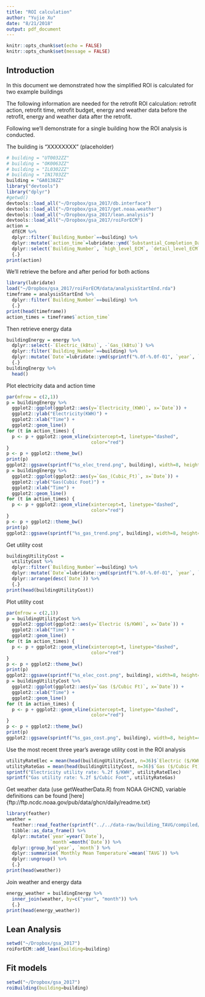 ```yaml
---
title: "ROI calculation"
author: "Yujie Xu"
date: "8/21/2018"
output: pdf_document
---
```


```r
knitr::opts_chunk$set(echo = FALSE)
knitr::opts_chunk$set(message = FALSE)
```

## Introduction

In this document we demonstrated how the simplified ROI is calculated for two example buildings

The following information are needed for the retrofit ROI calculation: retrofit action, retrofit time, retrofit budget, energy and weather data before the retrofit, energy and weather data after the retrofit.

Following we'll demonstrate for a single building how the ROI analysis is conducted.

The building is "XXXXXXXX" (placeholder)
```r
# building = "UT0032ZZ"
# building = "OK0063ZZ"
# building = "IL0302ZZ"
# building = "IN1703ZZ"
building = "GA0138ZZ"
library("devtools")
library("dplyr")
#getwd()
devtools::load_all("~/Dropbox/gsa_2017/db.interface")
devtools::load_all("~/Dropbox/gsa_2017/get.noaa.weather")
devtools::load_all("~/Dropbox/gsa_2017/lean.analysis")
devtools::load_all("~/Dropbox/gsa_2017/roiForECM")
action =
  dfECM %>%
  dplyr::filter(`Building_Number`==building) %>%
  dplyr::mutate(`action_time`=lubridate::ymd(`Substantial_Completion_Date`)) %>%
  dplyr::select(`Building_Number`, `high_level_ECM`, `detail_level_ECM`, `action_time`) %>%
  {.}
print(action)
```

We'll retrieve the before and after period for both actions

```r
library(lubridate)
load("~/Dropbox/gsa_2017/roiForECM/data/analysisStartEnd.rda")
timeframe = analysisStartEnd %>%
  dplyr::filter(`Building_Number`==building) %>%
  {.}
print(head(timeframe))
action_times = timeframe$`action_time`
```

Then retrieve energy data

```r
buildingEnergy = energy %>%
  dplyr::select(-`Electric_(kBtu)`, -`Gas_(kBtu)`) %>%
  dplyr::filter(`Building_Number`==building) %>%
  dplyr::mutate(`Date`=lubridate::ymd(sprintf("%.0f-%.0f-01", `year`, `month`))) %>%
  {.}
buildingEnergy %>%
  head()
```

Plot electricity data and action time

```r
par(mfrow = c(2,1))
p = buildingEnergy %>%
  ggplot2::ggplot(ggplot2::aes(y=`Electricity_(KWH)`, x=`Date`)) +
  ggplot2::ylab("Electricity(KWH)") +
  ggplot2::xlab("Time") +
  ggplot2::geom_line()
for (t in action_times) {
  p <- p + ggplot2::geom_vline(xintercept=t, linetype="dashed",
                               color="red")
}
p <- p + ggplot2::theme_bw()
print(p)
ggplot2::ggsave(sprintf("%s_elec_trend.png", building), width=8, height=4)
p = buildingEnergy %>%
  ggplot2::ggplot(ggplot2::aes(y=`Gas_(Cubic_Ft)`, x=`Date`)) +
  ggplot2::ylab("Gas(Cubic Foot)") +
  ggplot2::xlab("Time") +
  ggplot2::geom_line()
for (t in action_times) {
  p <- p + ggplot2::geom_vline(xintercept=t, linetype="dashed",
                               color="red")
}
p <- p + ggplot2::theme_bw()
print(p)
ggplot2::ggsave(sprintf("%s_gas_trend.png", building), width=8, height=4)
```

Get utility cost

```r
buildingUtilityCost =
  utilityCost %>%
  dplyr::filter(`Building_Number`==building) %>%
  dplyr::mutate(`Date`=lubridate::ymd(sprintf("%.0f-%.0f-01", `year`, `month`))) %>%
  dplyr::arrange(desc(`Date`)) %>%
  {.}
print(head(buildingUtilityCost))
```

Plot utility cost

```r
par(mfrow = c(2,1))
p = buildingUtilityCost %>%
  ggplot2::ggplot(ggplot2::aes(y=`Electric ($/KWH)`, x=`Date`)) +
  ggplot2::xlab("Time") +
  ggplot2::geom_line()
for (t in action_times) {
  p <- p + ggplot2::geom_vline(xintercept=t, linetype="dashed",
                               color="red")
}
p <- p + ggplot2::theme_bw()
print(p)
ggplot2::ggsave(sprintf("%s_elec_cost.png", building), width=8, height=4)
p = buildingUtilityCost %>%
  ggplot2::ggplot(ggplot2::aes(y=`Gas ($/Cubic Ft)`, x=`Date`)) +
  ggplot2::xlab("Time") +
  ggplot2::geom_line()
for (t in action_times) {
  p <- p + ggplot2::geom_vline(xintercept=t, linetype="dashed",
                               color="red")
}
p <- p + ggplot2::theme_bw()
print(p)
ggplot2::ggsave(sprintf("%s_gas_cost.png", building), width=8, height=4)
```

Use the most recent three year's average utility cost in the ROI analysis

```r
utilityRateElec = mean(head(buildingUtilityCost, n=36)$`Electric ($/KWH)`)
utilityRateGas = mean(head(buildingUtilityCost, n=36)$`Gas ($/Cubic Ft)`)
sprintf("Electricity utility rate: %.2f $/KWH", utilityRateElec)
sprintf("Gas utility rate: %.2f $/Cubic Foot", utilityRateGas)
```

Get weather data (use getWeatherData.R) from NOAA GHCND, variable definitions can be found [here]{ftp://ftp.ncdc.noaa.gov/pub/data/ghcn/daily/readme.txt}

```r
library(feather)
weather =
  feather::read_feather(sprintf("../../data-raw/building_TAVG/compiled/%s_TAVG.feather", building)) %>%
  tibble::as_data_frame() %>%
  dplyr::mutate(`year`=year(`Date`),
                `month`=month(`Date`)) %>%
  dplyr::group_by(`year`, `month`) %>%
  dplyr::summarise(`Monthly Mean Temperature`=mean(`TAVG`)) %>%
  dplyr::ungroup() %>%
  {.}
print(head(weather))
```

Join weather and energy data

```r
energy_weather = buildingEnergy %>%
  inner_join(weather, by=c("year", "month")) %>%
  {.}
print(head(energy_weather))
```

## Lean Analysis

```r
setwd("~/Dropbox/gsa_2017")
roiForECM::add_lean(building=building)
```

## Fit models

```r
setwd("~/Dropbox/gsa_2017")
roiBuilding(building=building)
```